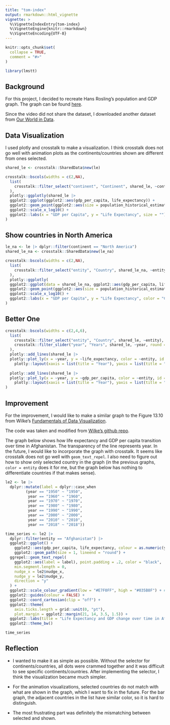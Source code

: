 ```yaml
---
title: "tom-index"
output: rmarkdown::html_vignette
vignette: >
  %\VignetteIndexEntry{tom-index}
  %\VignetteEngine{knitr::rmarkdown}
  %\VignetteEncoding{UTF-8}
---
```


```r
knitr::opts_chunk$set(
  collapse = TRUE,
  comment = "#>"
)
```

```r
library(lmstt)
```

## Background

For this project, I decided to recreate Hans Rosling's population and GDP graph. The graph can be found [here](https://www.youtube.com/watch?v=jbkSRLYSojo&ab_channel=BBC). 

Since the video did not share the dataset, I downloaded another dataset from [Our World in Data](https://ourworldindata.org/grapher/life-expectancy-vs-gdp-per-capita). 

## Data Visualization

I used plotly and crosstalk to make a visualization.  I think crosstalk does not go well with animation plots as the continents/countries shown are different from ones selected.

```r
shared_le <- crosstalk::SharedData$new(le)

crosstalk::bscols(widths = c(2,NA),
  list(
    crosstalk::filter_select("continent", "Continent", shared_le, ~continent)
  ),
  plotly::ggplotly(shared_le |> 
  ggplot2::ggplot(ggplot2::aes(gdp_per_capita, life_expectancy)) +
  ggplot2::geom_point(ggplot2::aes(size = population_historical_estimates, frame = year, ids = entity, color = continent)) +
  ggplot2::scale_x_log10() +
  ggplot2::labs(x = "GDP per Capita", y = "Life Expectancy", size = ""))
)
```

## Show countries in North America

```r
le_na <- le |> dplyr::filter(continent == "North America")
shared_le_na <- crosstalk::SharedData$new(le_na)

crosstalk::bscols(widths = c(2,NA),
  list(
    crosstalk::filter_select("entity", "Country", shared_le_na, ~entity)
  ),
  plotly::ggplotly(
  ggplot2::ggplot(data = shared_le_na, ggplot2::aes(gdp_per_capita, life_expectancy)) +
  ggplot2::geom_point(ggplot2::aes(size = population_historical_estimates, frame = year, color = entity)) +
  ggplot2::scale_x_log10() +
  ggplot2::labs(x = "GDP per Capita", y = "Life Expectancy", color = "Country", size = ""))
)
```

## Better One

```r
crosstalk::bscols(widths = c(2,4,6),
  list(
    crosstalk::filter_select("entity", "Country", shared_le, ~entity),
    crosstalk::filter_slider("year", "Years", shared_le, ~year, round = TRUE)
  ),
  plotly::add_lines(shared_le |>
  plotly::plot_ly(x = ~year, y = ~life_expectancy, color = ~entity, id = ~entity), showlegend = FALSE) |> 
    plotly::layout(xaxis = list(title = "Year"), yaxis = list(title = "Life Expectancy")),
  
  plotly::add_lines(shared_le |>
  plotly::plot_ly(x = ~year, y = ~gdp_per_capita, color = ~entity, id = ~entity) |> 
    plotly::layout(xaxis = list(title = "Year"), yaxis = list(title = "GDP Per Capita")))
)
```

## Improvement

For the improvement, I would like to make a similar graph to the Figure 13.10 from Wilke's [Fundamentals of Data Visualization](https://clauswilke.com/dataviz/time-series.html).

The code was taken and modified from [Wilke's github repo](https://github.com/clauswilke/dataviz/blob/master/time_series.Rmd).

The graph below shows how life expectancy and GDP per capita transition over time in Afghanistan. The transparency of the line represents year. In the future, I would like to incorporate the graph with crosstalk. It seems like crosstalk does not go well with `geom_text_repel`. I also need to figure out how to show only selected country in the graph (in the previous graphs, `color = entity` does it for me, but the graph below has nothing to differentiate countries if that makes sense).

```r
le2 <- le |> 
  dplyr::mutate(label = dplyr::case_when
         (year == "1950" ~ "1950",
          year == "1960" ~ "1960",
          year == "1970" ~ "1970",
          year == "1980" ~ "1980",
          year == "1990" ~ "1990",
          year == "2000" ~ "2000",
          year == "2010" ~ "2010",
          year == "2018" ~ "2018"))
```

```r
time_series <- le2 |>
  dplyr::filter(entity == "Afghanistan") |>
  ggplot2::ggplot() +
    ggplot2::aes(gdp_per_capita, life_expectancy, colour = as.numeric(year)) + 
    ggplot2::geom_path(size = 1, lineend = "round") +
  ggrepel::geom_text_repel(
    ggplot2::aes(label = label), point.padding = .2, color = "black",
    min.segment.length = 0,
    nudge_x = le2$nudge_x,
    nudge_y = le2$nudge_y,
    direction = "y"
  ) + 
  ggplot2::scale_colour_gradient(low = "#E7F0FF", high = "#035B8F") + #"#0072b2") +
  ggplot2::guides(colour = FALSE) +
  ggplot2::coord_cartesian(clip = "off") +
  ggplot2::theme(
    axis.ticks.length = grid::unit(0, "pt"),
    plot.margin = ggplot2::margin(21, 14, 3.5, 1.5)) +
  ggplot2::labs(title = "Life Expectancy and GDP change over time in Afghanistan", y = "Life Expectancy", x = "GDP per Capita") +
  ggplot2::theme_bw()

time_series
```

## Reflection

* I wanted to make it as simple as possible. Without the selector for continents/countries, all dots were crammed together and it was difficult to see specific continents/countries. After implementing the selector, I think the visualization became much simpler.

* For the animation visualizations, selected countries do not match with what are shown in the graph, which I want to fix in the future. For the bar graph, the adjacent countries in the list have similar color, so it is hard to distinguish.

* The most frustrating part was definitely the mismatching between selected and shown.

